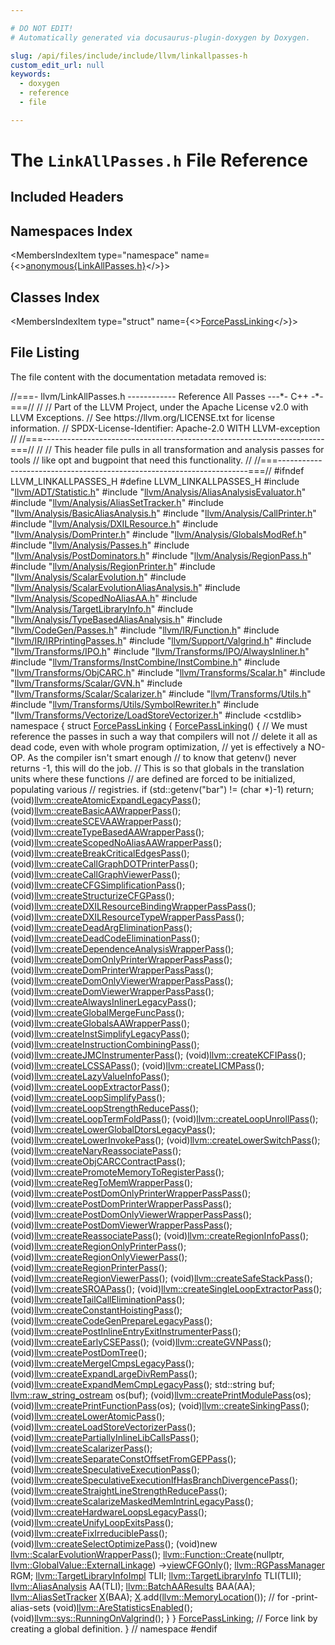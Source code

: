 ```yaml
---

# DO NOT EDIT!
# Automatically generated via docusaurus-plugin-doxygen by Doxygen.

slug: /api/files/include/include/llvm/linkallpasses-h
custom_edit_url: null
keywords:
  - doxygen
  - reference
  - file

---
```





# The `LinkAllPasses.h` File Reference

<DoxygenPage pluginConfig={pluginConfig}>



## Included Headers

<IncludesList>
<IncludesListItem
  filePath="llvm/ADT/Statistic.h"
  permalink="/docs/api/files/include/include/llvm/include/llvm/adt/statistic-h"
  isLocal="true" />
<IncludesListItem
  filePath="llvm/Analysis/AliasAnalysisEvaluator.h"
  permalink="/docs/api/files/include/include/llvm/include/llvm/analysis/aliasanalysisevaluator-h"
  isLocal="true" />
<IncludesListItem
  filePath="llvm/Analysis/AliasSetTracker.h"
  permalink="/docs/api/files/include/include/llvm/include/llvm/analysis/aliassettracker-h"
  isLocal="true" />
<IncludesListItem
  filePath="llvm/Analysis/BasicAliasAnalysis.h"
  permalink="/docs/api/files/include/include/llvm/include/llvm/analysis/basicaliasanalysis-h"
  isLocal="true" />
<IncludesListItem
  filePath="llvm/Analysis/CallPrinter.h"
  permalink="/docs/api/files/include/include/llvm/include/llvm/analysis/callprinter-h"
  isLocal="true" />
<IncludesListItem
  filePath="llvm/Analysis/DXILResource.h"
  permalink="/docs/api/files/include/include/llvm/include/llvm/analysis/dxilresource-h"
  isLocal="true" />
<IncludesListItem
  filePath="llvm/Analysis/DomPrinter.h"
  permalink="/docs/api/files/include/include/llvm/include/llvm/analysis/domprinter-h"
  isLocal="true" />
<IncludesListItem
  filePath="llvm/Analysis/GlobalsModRef.h"
  permalink="/docs/api/files/include/include/llvm/include/llvm/analysis/globalsmodref-h"
  isLocal="true" />
<IncludesListItem
  filePath="llvm/Analysis/Passes.h"
  permalink="/docs/api/files/include/include/llvm/include/llvm/analysis/passes-h"
  isLocal="true" />
<IncludesListItem
  filePath="llvm/Analysis/PostDominators.h"
  permalink="/docs/api/files/include/include/llvm/include/llvm/analysis/postdominators-h"
  isLocal="true" />
<IncludesListItem
  filePath="llvm/Analysis/RegionPass.h"
  permalink="/docs/api/files/include/include/llvm/include/llvm/analysis/regionpass-h"
  isLocal="true" />
<IncludesListItem
  filePath="llvm/Analysis/RegionPrinter.h"
  permalink="/docs/api/files/include/include/llvm/include/llvm/analysis/regionprinter-h"
  isLocal="true" />
<IncludesListItem
  filePath="llvm/Analysis/ScalarEvolution.h"
  permalink="/docs/api/files/include/include/llvm/include/llvm/analysis/scalarevolution-h"
  isLocal="true" />
<IncludesListItem
  filePath="llvm/Analysis/ScalarEvolutionAliasAnalysis.h"
  permalink="/docs/api/files/include/include/llvm/include/llvm/analysis/scalarevolutionaliasanalysis-h"
  isLocal="true" />
<IncludesListItem
  filePath="llvm/Analysis/ScopedNoAliasAA.h"
  permalink="/docs/api/files/include/include/llvm/include/llvm/analysis/scopednoaliasaa-h"
  isLocal="true" />
<IncludesListItem
  filePath="llvm/Analysis/TargetLibraryInfo.h"
  permalink="/docs/api/files/include/include/llvm/include/llvm/analysis/targetlibraryinfo-h"
  isLocal="true" />
<IncludesListItem
  filePath="llvm/Analysis/TypeBasedAliasAnalysis.h"
  permalink="/docs/api/files/include/include/llvm/include/llvm/analysis/typebasedaliasanalysis-h"
  isLocal="true" />
<IncludesListItem
  filePath="llvm/CodeGen/Passes.h"
  permalink="/docs/api/files/include/include/llvm/include/llvm/codegen/passes-h"
  isLocal="true" />
<IncludesListItem
  filePath="llvm/IR/Function.h"
  permalink="/docs/api/files/include/include/llvm/include/llvm/ir/function-h"
  isLocal="true" />
<IncludesListItem
  filePath="llvm/IR/IRPrintingPasses.h"
  permalink="/docs/api/files/include/include/llvm/include/llvm/ir/irprintingpasses-h"
  isLocal="true" />
<IncludesListItem
  filePath="llvm/Support/Valgrind.h"
  permalink="/docs/api/files/include/include/llvm/include/llvm/support/valgrind-h"
  isLocal="true" />
<IncludesListItem
  filePath="llvm/Transforms/IPO.h"
  permalink="/docs/api/files/include/include/llvm/include/llvm/transforms/ipo-h"
  isLocal="true" />
<IncludesListItem
  filePath="llvm/Transforms/IPO/AlwaysInliner.h"
  permalink="/docs/api/files/include/include/llvm/include/llvm/transforms/include/llvm/transforms/ipo/alwaysinliner-h"
  isLocal="true" />
<IncludesListItem
  filePath="llvm/Transforms/InstCombine/InstCombine.h"
  permalink="/docs/api/files/include/include/llvm/include/llvm/transforms/include/llvm/transforms/instcombine/instcombine-h"
  isLocal="true" />
<IncludesListItem
  filePath="llvm/Transforms/ObjCARC.h"
  permalink="/docs/api/files/include/include/llvm/include/llvm/transforms/objcarc-h"
  isLocal="true" />
<IncludesListItem
  filePath="llvm/Transforms/Scalar.h"
  permalink="/docs/api/files/include/include/llvm/include/llvm/transforms/scalar-h"
  isLocal="true" />
<IncludesListItem
  filePath="llvm/Transforms/Scalar/GVN.h"
  permalink="/docs/api/files/include/include/llvm/include/llvm/transforms/include/llvm/transforms/scalar/gvn-h"
  isLocal="true" />
<IncludesListItem
  filePath="llvm/Transforms/Scalar/Scalarizer.h"
  permalink="/docs/api/files/include/include/llvm/include/llvm/transforms/include/llvm/transforms/scalar/scalarizer-h"
  isLocal="true" />
<IncludesListItem
  filePath="llvm/Transforms/Utils.h"
  permalink="/docs/api/files/include/include/llvm/include/llvm/transforms/utils-h"
  isLocal="true" />
<IncludesListItem
  filePath="llvm/Transforms/Utils/SymbolRewriter.h"
  permalink="/docs/api/files/include/include/llvm/include/llvm/transforms/include/llvm/transforms/utils/symbolrewriter-h"
  isLocal="true" />
<IncludesListItem
  filePath="llvm/Transforms/Vectorize/LoadStoreVectorizer.h"
  permalink="/docs/api/files/include/include/llvm/include/llvm/transforms/include/llvm/transforms/vectorize/loadstorevectorizer-h"
  isLocal="true" />
<IncludesListItem
  filePath="cstdlib"
  permalink=""
  isLocal="false" />
</IncludesList>

## Namespaces Index

<MembersIndex>

<MembersIndexItem
  type="namespace"
  name={<><a href="/docs/api/namespaces/anonymous-linkallpasses-h-">anonymous&#123;LinkAllPasses.h&#125;</a></>}>
</MembersIndexItem>

</MembersIndex>

## Classes Index

<MembersIndex>

<MembersIndexItem
  type="struct"
  name={<><a href="/docs/api/structs/anonymous-namespace-linkallpasses-h-/forcepasslinking">ForcePassLinking</a></>}>
</MembersIndexItem>

</MembersIndex>


## File Listing

The file content with the documentation metadata removed is:

<ProgramListing>

<Link id="l00001" /><CodeLine lineNumber="1"><Highlight kind="comment">//===- llvm/LinkAllPasses.h ------------ Reference All Passes ---&#42;- C++ -&#42;-===//</Highlight><Highlight kind="normal"></Highlight></CodeLine>
<Link id="l00002" /><CodeLine lineNumber="2"><Highlight kind="normal"></Highlight><Highlight kind="comment">//</Highlight><Highlight kind="normal"></Highlight></CodeLine>
<Link id="l00003" /><CodeLine lineNumber="3"><Highlight kind="normal"></Highlight><Highlight kind="comment">// Part of the LLVM Project, under the Apache License v2.0 with LLVM Exceptions.</Highlight><Highlight kind="normal"></Highlight></CodeLine>
<Link id="l00004" /><CodeLine lineNumber="4"><Highlight kind="normal"></Highlight><Highlight kind="comment">// See https://llvm.org/LICENSE.txt for license information.</Highlight><Highlight kind="normal"></Highlight></CodeLine>
<Link id="l00005" /><CodeLine lineNumber="5"><Highlight kind="normal"></Highlight><Highlight kind="comment">// SPDX-License-Identifier: Apache-2.0 WITH LLVM-exception</Highlight><Highlight kind="normal"></Highlight></CodeLine>
<Link id="l00006" /><CodeLine lineNumber="6"><Highlight kind="normal"></Highlight><Highlight kind="comment">//</Highlight><Highlight kind="normal"></Highlight></CodeLine>
<Link id="l00007" /><CodeLine lineNumber="7"><Highlight kind="normal"></Highlight><Highlight kind="comment">//===----------------------------------------------------------------------===//</Highlight><Highlight kind="normal"></Highlight></CodeLine>
<Link id="l00008" /><CodeLine lineNumber="8"><Highlight kind="normal"></Highlight><Highlight kind="comment">//</Highlight><Highlight kind="normal"></Highlight></CodeLine>
<Link id="l00009" /><CodeLine lineNumber="9"><Highlight kind="normal"></Highlight><Highlight kind="comment">// This header file pulls in all transformation and analysis passes for tools</Highlight><Highlight kind="normal"></Highlight></CodeLine>
<Link id="l00010" /><CodeLine lineNumber="10"><Highlight kind="normal"></Highlight><Highlight kind="comment">// like opt and bugpoint that need this functionality.</Highlight><Highlight kind="normal"></Highlight></CodeLine>
<Link id="l00011" /><CodeLine lineNumber="11"><Highlight kind="normal"></Highlight><Highlight kind="comment">//</Highlight><Highlight kind="normal"></Highlight></CodeLine>
<Link id="l00012" /><CodeLine lineNumber="12"><Highlight kind="normal"></Highlight><Highlight kind="comment">//===----------------------------------------------------------------------===//</Highlight><Highlight kind="normal"></Highlight></CodeLine>
<Link id="l00013" /><CodeLine lineNumber="13"><Highlight kind="normal"></Highlight></CodeLine>
<Link id="l00014" /><CodeLine lineNumber="14"><Highlight kind="normal"></Highlight><Highlight kind="preprocessor">#ifndef LLVM&#95;LINKALLPASSES&#95;H</Highlight><Highlight kind="normal"></Highlight></CodeLine>
<Link id="l00015" /><CodeLine lineNumber="15"><Highlight kind="normal"></Highlight><Highlight kind="preprocessor">#define LLVM&#95;LINKALLPASSES&#95;H</Highlight><Highlight kind="normal"></Highlight></CodeLine>
<Link id="l00016" /><CodeLine lineNumber="16"><Highlight kind="normal"></Highlight></CodeLine>
<Link id="l00017" /><CodeLine lineNumber="17"><Highlight kind="normal"></Highlight><Highlight kind="preprocessor">#include &quot;<a href="/docs/api/files/include/include/llvm/include/llvm/adt/statistic-h">llvm/ADT/Statistic.h</a>&quot;</Highlight><Highlight kind="normal"></Highlight></CodeLine>
<Link id="l00018" /><CodeLine lineNumber="18"><Highlight kind="normal"></Highlight><Highlight kind="preprocessor">#include &quot;<a href="/docs/api/files/include/include/llvm/include/llvm/analysis/aliasanalysisevaluator-h">llvm/Analysis/AliasAnalysisEvaluator.h</a>&quot;</Highlight><Highlight kind="normal"></Highlight></CodeLine>
<Link id="l00019" /><CodeLine lineNumber="19"><Highlight kind="normal"></Highlight><Highlight kind="preprocessor">#include &quot;<a href="/docs/api/files/include/include/llvm/include/llvm/analysis/aliassettracker-h">llvm/Analysis/AliasSetTracker.h</a>&quot;</Highlight><Highlight kind="normal"></Highlight></CodeLine>
<Link id="l00020" /><CodeLine lineNumber="20"><Highlight kind="normal"></Highlight><Highlight kind="preprocessor">#include &quot;<a href="/docs/api/files/include/include/llvm/include/llvm/analysis/basicaliasanalysis-h">llvm/Analysis/BasicAliasAnalysis.h</a>&quot;</Highlight><Highlight kind="normal"></Highlight></CodeLine>
<Link id="l00021" /><CodeLine lineNumber="21"><Highlight kind="normal"></Highlight><Highlight kind="preprocessor">#include &quot;<a href="/docs/api/files/include/include/llvm/include/llvm/analysis/callprinter-h">llvm/Analysis/CallPrinter.h</a>&quot;</Highlight><Highlight kind="normal"></Highlight></CodeLine>
<Link id="l00022" /><CodeLine lineNumber="22"><Highlight kind="normal"></Highlight><Highlight kind="preprocessor">#include &quot;<a href="/docs/api/files/include/include/llvm/include/llvm/analysis/dxilresource-h">llvm/Analysis/DXILResource.h</a>&quot;</Highlight><Highlight kind="normal"></Highlight></CodeLine>
<Link id="l00023" /><CodeLine lineNumber="23"><Highlight kind="normal"></Highlight><Highlight kind="preprocessor">#include &quot;<a href="/docs/api/files/include/include/llvm/include/llvm/analysis/domprinter-h">llvm/Analysis/DomPrinter.h</a>&quot;</Highlight><Highlight kind="normal"></Highlight></CodeLine>
<Link id="l00024" /><CodeLine lineNumber="24"><Highlight kind="normal"></Highlight><Highlight kind="preprocessor">#include &quot;<a href="/docs/api/files/include/include/llvm/include/llvm/analysis/globalsmodref-h">llvm/Analysis/GlobalsModRef.h</a>&quot;</Highlight><Highlight kind="normal"></Highlight></CodeLine>
<Link id="l00025" /><CodeLine lineNumber="25"><Highlight kind="normal"></Highlight><Highlight kind="preprocessor">#include &quot;<a href="/docs/api/files/include/include/llvm/include/llvm/analysis/passes-h">llvm/Analysis/Passes.h</a>&quot;</Highlight><Highlight kind="normal"></Highlight></CodeLine>
<Link id="l00026" /><CodeLine lineNumber="26"><Highlight kind="normal"></Highlight><Highlight kind="preprocessor">#include &quot;<a href="/docs/api/files/include/include/llvm/include/llvm/analysis/postdominators-h">llvm/Analysis/PostDominators.h</a>&quot;</Highlight><Highlight kind="normal"></Highlight></CodeLine>
<Link id="l00027" /><CodeLine lineNumber="27"><Highlight kind="normal"></Highlight><Highlight kind="preprocessor">#include &quot;<a href="/docs/api/files/include/include/llvm/include/llvm/analysis/regionpass-h">llvm/Analysis/RegionPass.h</a>&quot;</Highlight><Highlight kind="normal"></Highlight></CodeLine>
<Link id="l00028" /><CodeLine lineNumber="28"><Highlight kind="normal"></Highlight><Highlight kind="preprocessor">#include &quot;<a href="/docs/api/files/include/include/llvm/include/llvm/analysis/regionprinter-h">llvm/Analysis/RegionPrinter.h</a>&quot;</Highlight><Highlight kind="normal"></Highlight></CodeLine>
<Link id="l00029" /><CodeLine lineNumber="29"><Highlight kind="normal"></Highlight><Highlight kind="preprocessor">#include &quot;<a href="/docs/api/files/include/include/llvm/include/llvm/analysis/scalarevolution-h">llvm/Analysis/ScalarEvolution.h</a>&quot;</Highlight><Highlight kind="normal"></Highlight></CodeLine>
<Link id="l00030" /><CodeLine lineNumber="30"><Highlight kind="normal"></Highlight><Highlight kind="preprocessor">#include &quot;<a href="/docs/api/files/include/include/llvm/include/llvm/analysis/scalarevolutionaliasanalysis-h">llvm/Analysis/ScalarEvolutionAliasAnalysis.h</a>&quot;</Highlight><Highlight kind="normal"></Highlight></CodeLine>
<Link id="l00031" /><CodeLine lineNumber="31"><Highlight kind="normal"></Highlight><Highlight kind="preprocessor">#include &quot;<a href="/docs/api/files/include/include/llvm/include/llvm/analysis/scopednoaliasaa-h">llvm/Analysis/ScopedNoAliasAA.h</a>&quot;</Highlight><Highlight kind="normal"></Highlight></CodeLine>
<Link id="l00032" /><CodeLine lineNumber="32"><Highlight kind="normal"></Highlight><Highlight kind="preprocessor">#include &quot;<a href="/docs/api/files/include/include/llvm/include/llvm/analysis/targetlibraryinfo-h">llvm/Analysis/TargetLibraryInfo.h</a>&quot;</Highlight><Highlight kind="normal"></Highlight></CodeLine>
<Link id="l00033" /><CodeLine lineNumber="33"><Highlight kind="normal"></Highlight><Highlight kind="preprocessor">#include &quot;<a href="/docs/api/files/include/include/llvm/include/llvm/analysis/typebasedaliasanalysis-h">llvm/Analysis/TypeBasedAliasAnalysis.h</a>&quot;</Highlight><Highlight kind="normal"></Highlight></CodeLine>
<Link id="l00034" /><CodeLine lineNumber="34"><Highlight kind="normal"></Highlight><Highlight kind="preprocessor">#include &quot;<a href="/docs/api/files/include/include/llvm/include/llvm/codegen/passes-h">llvm/CodeGen/Passes.h</a>&quot;</Highlight><Highlight kind="normal"></Highlight></CodeLine>
<Link id="l00035" /><CodeLine lineNumber="35"><Highlight kind="normal"></Highlight><Highlight kind="preprocessor">#include &quot;<a href="/docs/api/files/include/include/llvm/include/llvm/ir/function-h">llvm/IR/Function.h</a>&quot;</Highlight><Highlight kind="normal"></Highlight></CodeLine>
<Link id="l00036" /><CodeLine lineNumber="36"><Highlight kind="normal"></Highlight><Highlight kind="preprocessor">#include &quot;<a href="/docs/api/files/include/include/llvm/include/llvm/ir/irprintingpasses-h">llvm/IR/IRPrintingPasses.h</a>&quot;</Highlight><Highlight kind="normal"></Highlight></CodeLine>
<Link id="l00037" /><CodeLine lineNumber="37"><Highlight kind="normal"></Highlight><Highlight kind="preprocessor">#include &quot;<a href="/docs/api/files/include/include/llvm/include/llvm/support/valgrind-h">llvm/Support/Valgrind.h</a>&quot;</Highlight><Highlight kind="normal"></Highlight></CodeLine>
<Link id="l00038" /><CodeLine lineNumber="38"><Highlight kind="normal"></Highlight><Highlight kind="preprocessor">#include &quot;<a href="/docs/api/files/include/include/llvm/include/llvm/transforms/ipo-h">llvm/Transforms/IPO.h</a>&quot;</Highlight><Highlight kind="normal"></Highlight></CodeLine>
<Link id="l00039" /><CodeLine lineNumber="39"><Highlight kind="normal"></Highlight><Highlight kind="preprocessor">#include &quot;<a href="/docs/api/files/include/include/llvm/include/llvm/transforms/include/llvm/transforms/ipo/alwaysinliner-h">llvm/Transforms/IPO/AlwaysInliner.h</a>&quot;</Highlight><Highlight kind="normal"></Highlight></CodeLine>
<Link id="l00040" /><CodeLine lineNumber="40"><Highlight kind="normal"></Highlight><Highlight kind="preprocessor">#include &quot;<a href="/docs/api/files/include/include/llvm/include/llvm/transforms/include/llvm/transforms/instcombine/instcombine-h">llvm/Transforms/InstCombine/InstCombine.h</a>&quot;</Highlight><Highlight kind="normal"></Highlight></CodeLine>
<Link id="l00041" /><CodeLine lineNumber="41"><Highlight kind="normal"></Highlight><Highlight kind="preprocessor">#include &quot;<a href="/docs/api/files/include/include/llvm/include/llvm/transforms/objcarc-h">llvm/Transforms/ObjCARC.h</a>&quot;</Highlight><Highlight kind="normal"></Highlight></CodeLine>
<Link id="l00042" /><CodeLine lineNumber="42"><Highlight kind="normal"></Highlight><Highlight kind="preprocessor">#include &quot;<a href="/docs/api/files/include/include/llvm/include/llvm/transforms/scalar-h">llvm/Transforms/Scalar.h</a>&quot;</Highlight><Highlight kind="normal"></Highlight></CodeLine>
<Link id="l00043" /><CodeLine lineNumber="43"><Highlight kind="normal"></Highlight><Highlight kind="preprocessor">#include &quot;<a href="/docs/api/files/include/include/llvm/include/llvm/transforms/include/llvm/transforms/scalar/gvn-h">llvm/Transforms/Scalar/GVN.h</a>&quot;</Highlight><Highlight kind="normal"></Highlight></CodeLine>
<Link id="l00044" /><CodeLine lineNumber="44"><Highlight kind="normal"></Highlight><Highlight kind="preprocessor">#include &quot;<a href="/docs/api/files/include/include/llvm/include/llvm/transforms/include/llvm/transforms/scalar/scalarizer-h">llvm/Transforms/Scalar/Scalarizer.h</a>&quot;</Highlight><Highlight kind="normal"></Highlight></CodeLine>
<Link id="l00045" /><CodeLine lineNumber="45"><Highlight kind="normal"></Highlight><Highlight kind="preprocessor">#include &quot;<a href="/docs/api/files/include/include/llvm/include/llvm/transforms/utils-h">llvm/Transforms/Utils.h</a>&quot;</Highlight><Highlight kind="normal"></Highlight></CodeLine>
<Link id="l00046" /><CodeLine lineNumber="46"><Highlight kind="normal"></Highlight><Highlight kind="preprocessor">#include &quot;<a href="/docs/api/files/include/include/llvm/include/llvm/transforms/include/llvm/transforms/utils/symbolrewriter-h">llvm/Transforms/Utils/SymbolRewriter.h</a>&quot;</Highlight><Highlight kind="normal"></Highlight></CodeLine>
<Link id="l00047" /><CodeLine lineNumber="47"><Highlight kind="normal"></Highlight><Highlight kind="preprocessor">#include &quot;<a href="/docs/api/files/include/include/llvm/include/llvm/transforms/include/llvm/transforms/vectorize/loadstorevectorizer-h">llvm/Transforms/Vectorize/LoadStoreVectorizer.h</a>&quot;</Highlight><Highlight kind="normal"></Highlight></CodeLine>
<Link id="l00048" /><CodeLine lineNumber="48"><Highlight kind="normal"></Highlight><Highlight kind="preprocessor">#include &lt;cstdlib&gt;</Highlight><Highlight kind="normal"></Highlight></CodeLine>
<Link id="l00049" /><CodeLine lineNumber="49"><Highlight kind="normal"></Highlight></CodeLine>
<Link id="l00050" /><CodeLine lineNumber="50" lineLink="/docs/api/namespaces/anonymous-linkallpasses-h-"><Highlight kind="normal"></Highlight><Highlight kind="keyword">namespace </Highlight><Highlight kind="normal">&#123;</Highlight></CodeLine>
<Link id="l00051" /><CodeLine lineNumber="51" lineLink="/docs/api/structs/anonymous-namespace-linkallpasses-h-/forcepasslinking"><Highlight kind="normal"></Highlight><Highlight kind="keyword">struct </Highlight><Highlight kind="normal"><a href="/docs/api/structs/anonymous-namespace-linkallpasses-h-/forcepasslinking/#aca44adfcab3498802a1f54c6c5e42086">ForcePassLinking</a> &#123;</Highlight></CodeLine>
<Link id="l00052" /><CodeLine lineNumber="52" lineLink="/docs/api/structs/anonymous-namespace-linkallpasses-h-/forcepasslinking/#aca44adfcab3498802a1f54c6c5e42086"><Highlight kind="normal">  <a href="/docs/api/structs/anonymous-namespace-linkallpasses-h-/forcepasslinking/#aca44adfcab3498802a1f54c6c5e42086">ForcePassLinking</a>() &#123;</Highlight></CodeLine>
<Link id="l00053" /><CodeLine lineNumber="53"><Highlight kind="normal">    </Highlight><Highlight kind="comment">// We must reference the passes in such a way that compilers will not</Highlight><Highlight kind="normal"></Highlight></CodeLine>
<Link id="l00054" /><CodeLine lineNumber="54"><Highlight kind="normal">    </Highlight><Highlight kind="comment">// delete it all as dead code, even with whole program optimization,</Highlight><Highlight kind="normal"></Highlight></CodeLine>
<Link id="l00055" /><CodeLine lineNumber="55"><Highlight kind="normal">    </Highlight><Highlight kind="comment">// yet is effectively a NO-OP. As the compiler isn&#39;t smart enough</Highlight><Highlight kind="normal"></Highlight></CodeLine>
<Link id="l00056" /><CodeLine lineNumber="56"><Highlight kind="normal">    </Highlight><Highlight kind="comment">// to know that getenv() never returns -1, this will do the job.</Highlight><Highlight kind="normal"></Highlight></CodeLine>
<Link id="l00057" /><CodeLine lineNumber="57"><Highlight kind="normal">    </Highlight><Highlight kind="comment">// This is so that globals in the translation units where these functions</Highlight><Highlight kind="normal"></Highlight></CodeLine>
<Link id="l00058" /><CodeLine lineNumber="58"><Highlight kind="normal">    </Highlight><Highlight kind="comment">// are defined are forced to be initialized, populating various</Highlight><Highlight kind="normal"></Highlight></CodeLine>
<Link id="l00059" /><CodeLine lineNumber="59"><Highlight kind="normal">    </Highlight><Highlight kind="comment">// registries.</Highlight><Highlight kind="normal"></Highlight></CodeLine>
<Link id="l00060" /><CodeLine lineNumber="60"><Highlight kind="normal">    </Highlight><Highlight kind="keywordflow">if</Highlight><Highlight kind="normal"> (std::getenv(</Highlight><Highlight kind="stringliteral">&quot;bar&quot;</Highlight><Highlight kind="normal">) != (</Highlight><Highlight kind="keywordtype">char</Highlight><Highlight kind="normal"> &#42;)-1)</Highlight></CodeLine>
<Link id="l00061" /><CodeLine lineNumber="61"><Highlight kind="normal">      </Highlight><Highlight kind="keywordflow">return</Highlight><Highlight kind="normal">;</Highlight></CodeLine>
<Link id="l00062" /><CodeLine lineNumber="62"><Highlight kind="normal"></Highlight></CodeLine>
<Link id="l00063" /><CodeLine lineNumber="63"><Highlight kind="normal">    (void)<a href="/docs/api/namespaces/llvm/#adebabb5e491a19ce4466a326d41641e0">llvm::createAtomicExpandLegacyPass</a>();</Highlight></CodeLine>
<Link id="l00064" /><CodeLine lineNumber="64"><Highlight kind="normal">    (void)<a href="/docs/api/namespaces/llvm/#a8ac0dc169cece30cf84ec09d95236348">llvm::createBasicAAWrapperPass</a>();</Highlight></CodeLine>
<Link id="l00065" /><CodeLine lineNumber="65"><Highlight kind="normal">    (void)<a href="/docs/api/namespaces/llvm/#a3b19789ad98a02179d0a0acf82cf6ccf">llvm::createSCEVAAWrapperPass</a>();</Highlight></CodeLine>
<Link id="l00066" /><CodeLine lineNumber="66"><Highlight kind="normal">    (void)<a href="/docs/api/namespaces/llvm/#aa94cfa764a88e41945fd03a252741cd3">llvm::createTypeBasedAAWrapperPass</a>();</Highlight></CodeLine>
<Link id="l00067" /><CodeLine lineNumber="67"><Highlight kind="normal">    (void)<a href="/docs/api/namespaces/llvm/#a6f547c74498ba5b3197c7d7f6785c80c">llvm::createScopedNoAliasAAWrapperPass</a>();</Highlight></CodeLine>
<Link id="l00068" /><CodeLine lineNumber="68"><Highlight kind="normal">    (void)<a href="/docs/api/namespaces/llvm/#adf739c5fbb455d7081795a0d48aca215">llvm::createBreakCriticalEdgesPass</a>();</Highlight></CodeLine>
<Link id="l00069" /><CodeLine lineNumber="69"><Highlight kind="normal">    (void)<a href="/docs/api/namespaces/llvm/#a071f5bb94f68cfb2f2ebaa1cb9c5dac5">llvm::createCallGraphDOTPrinterPass</a>();</Highlight></CodeLine>
<Link id="l00070" /><CodeLine lineNumber="70"><Highlight kind="normal">    (void)<a href="/docs/api/namespaces/llvm/#a6e52e6bfac1b18bf34d27cb19a1c4ce6">llvm::createCallGraphViewerPass</a>();</Highlight></CodeLine>
<Link id="l00071" /><CodeLine lineNumber="71"><Highlight kind="normal">    (void)<a href="/docs/api/namespaces/llvm/#a08b0db116677d9d685f7a07e73a914af">llvm::createCFGSimplificationPass</a>();</Highlight></CodeLine>
<Link id="l00072" /><CodeLine lineNumber="72"><Highlight kind="normal">    (void)<a href="/docs/api/namespaces/llvm/#a4fb815c8f9920e07c3ab6bfc0e144658">llvm::createStructurizeCFGPass</a>();</Highlight></CodeLine>
<Link id="l00073" /><CodeLine lineNumber="73"><Highlight kind="normal">    (void)<a href="/docs/api/namespaces/llvm/#afa5839a07a5aec67d7d654bb61bd4291">llvm::createDXILResourceBindingWrapperPassPass</a>();</Highlight></CodeLine>
<Link id="l00074" /><CodeLine lineNumber="74"><Highlight kind="normal">    (void)<a href="/docs/api/namespaces/llvm/#a3a8049312d6446f444f9c92a54b84e89">llvm::createDXILResourceTypeWrapperPassPass</a>();</Highlight></CodeLine>
<Link id="l00075" /><CodeLine lineNumber="75"><Highlight kind="normal">    (void)<a href="/docs/api/namespaces/llvm/#a1bb2827b76efbc900d2b5e2bd5a5487b">llvm::createDeadArgEliminationPass</a>();</Highlight></CodeLine>
<Link id="l00076" /><CodeLine lineNumber="76"><Highlight kind="normal">    (void)<a href="/docs/api/namespaces/llvm/#a2b274400ee4dddce0e8c2e3056fcef20">llvm::createDeadCodeEliminationPass</a>();</Highlight></CodeLine>
<Link id="l00077" /><CodeLine lineNumber="77"><Highlight kind="normal">    (void)<a href="/docs/api/namespaces/llvm/#af8d583b37a26b9534f4fce0ecc25f981">llvm::createDependenceAnalysisWrapperPass</a>();</Highlight></CodeLine>
<Link id="l00078" /><CodeLine lineNumber="78"><Highlight kind="normal">    (void)<a href="/docs/api/namespaces/llvm/#a00522461a5f18d625af630afbed23677">llvm::createDomOnlyPrinterWrapperPassPass</a>();</Highlight></CodeLine>
<Link id="l00079" /><CodeLine lineNumber="79"><Highlight kind="normal">    (void)<a href="/docs/api/namespaces/llvm/#ae6d8e6a6d9e45f2d0a9ba52c7425dc10">llvm::createDomPrinterWrapperPassPass</a>();</Highlight></CodeLine>
<Link id="l00080" /><CodeLine lineNumber="80"><Highlight kind="normal">    (void)<a href="/docs/api/namespaces/llvm/#ab09c9f4fcc6a6b9330eb2469346a8293">llvm::createDomOnlyViewerWrapperPassPass</a>();</Highlight></CodeLine>
<Link id="l00081" /><CodeLine lineNumber="81"><Highlight kind="normal">    (void)<a href="/docs/api/namespaces/llvm/#aeb235fe0ae436d602c3ea0a20c04485f">llvm::createDomViewerWrapperPassPass</a>();</Highlight></CodeLine>
<Link id="l00082" /><CodeLine lineNumber="82"><Highlight kind="normal">    (void)<a href="/docs/api/namespaces/llvm/#a94d3df6f4a85e6d7f734d1ea79c6f549">llvm::createAlwaysInlinerLegacyPass</a>();</Highlight></CodeLine>
<Link id="l00083" /><CodeLine lineNumber="83"><Highlight kind="normal">    (void)<a href="/docs/api/namespaces/llvm/#a1db87a3c60c3702169b5423983a6ffee">llvm::createGlobalMergeFuncPass</a>();</Highlight></CodeLine>
<Link id="l00084" /><CodeLine lineNumber="84"><Highlight kind="normal">    (void)<a href="/docs/api/namespaces/llvm/#a6bb9bb3d65eb0c69741a0caf0a581228">llvm::createGlobalsAAWrapperPass</a>();</Highlight></CodeLine>
<Link id="l00085" /><CodeLine lineNumber="85"><Highlight kind="normal">    (void)<a href="/docs/api/namespaces/llvm/#afb65f938406d0b71e233fa1a0d343838">llvm::createInstSimplifyLegacyPass</a>();</Highlight></CodeLine>
<Link id="l00086" /><CodeLine lineNumber="86"><Highlight kind="normal">    (void)<a href="/docs/api/namespaces/llvm/#a195c85317ba5f5262812d33289c7a2b3">llvm::createInstructionCombiningPass</a>();</Highlight></CodeLine>
<Link id="l00087" /><CodeLine lineNumber="87"><Highlight kind="normal">    (void)<a href="/docs/api/namespaces/llvm/#a5ff6249a4edaaa88c875acff3e8a44ff">llvm::createJMCInstrumenterPass</a>();</Highlight></CodeLine>
<Link id="l00088" /><CodeLine lineNumber="88"><Highlight kind="normal">    (void)<a href="/docs/api/namespaces/llvm/#a7647f86ce7db39f6024e16d41a1650ed">llvm::createKCFIPass</a>();</Highlight></CodeLine>
<Link id="l00089" /><CodeLine lineNumber="89"><Highlight kind="normal">    (void)<a href="/docs/api/namespaces/llvm/#a0e50ae453760e391510b61c73a9c9a59">llvm::createLCSSAPass</a>();</Highlight></CodeLine>
<Link id="l00090" /><CodeLine lineNumber="90"><Highlight kind="normal">    (void)<a href="/docs/api/namespaces/llvm/#a52fe42f45635485443c10aa9de4e7825">llvm::createLICMPass</a>();</Highlight></CodeLine>
<Link id="l00091" /><CodeLine lineNumber="91"><Highlight kind="normal">    (void)<a href="/docs/api/namespaces/llvm/#a58e4f6b6501f820ea77f199db3c4a8f7">llvm::createLazyValueInfoPass</a>();</Highlight></CodeLine>
<Link id="l00092" /><CodeLine lineNumber="92"><Highlight kind="normal">    (void)<a href="/docs/api/namespaces/llvm/#a7e40163bd082d49b8c375b3b4dde1e5f">llvm::createLoopExtractorPass</a>();</Highlight></CodeLine>
<Link id="l00093" /><CodeLine lineNumber="93"><Highlight kind="normal">    (void)<a href="/docs/api/namespaces/llvm/#aeb7682c55116e253e95fcd05564a3c3b">llvm::createLoopSimplifyPass</a>();</Highlight></CodeLine>
<Link id="l00094" /><CodeLine lineNumber="94"><Highlight kind="normal">    (void)<a href="/docs/api/namespaces/llvm/#ab5e38bfb20e37867b8f1c51c75a38a0a">llvm::createLoopStrengthReducePass</a>();</Highlight></CodeLine>
<Link id="l00095" /><CodeLine lineNumber="95"><Highlight kind="normal">    (void)<a href="/docs/api/namespaces/llvm/#a4cef8b6434346ea581298e723cf81d76">llvm::createLoopTermFoldPass</a>();</Highlight></CodeLine>
<Link id="l00096" /><CodeLine lineNumber="96"><Highlight kind="normal">    (void)<a href="/docs/api/namespaces/llvm/#a5661ae57c57732f7f570b4a03f241e33">llvm::createLoopUnrollPass</a>();</Highlight></CodeLine>
<Link id="l00097" /><CodeLine lineNumber="97"><Highlight kind="normal">    (void)<a href="/docs/api/namespaces/llvm/#a72bec3f3cf93a5fed57e2de639a2c58e">llvm::createLowerGlobalDtorsLegacyPass</a>();</Highlight></CodeLine>
<Link id="l00098" /><CodeLine lineNumber="98"><Highlight kind="normal">    (void)<a href="/docs/api/namespaces/llvm/#a73866a00fb633fea123b83d0dec2c073">llvm::createLowerInvokePass</a>();</Highlight></CodeLine>
<Link id="l00099" /><CodeLine lineNumber="99"><Highlight kind="normal">    (void)<a href="/docs/api/namespaces/llvm/#aca2878b6eed339f5ef7c6b983849f405">llvm::createLowerSwitchPass</a>();</Highlight></CodeLine>
<Link id="l00100" /><CodeLine lineNumber="100"><Highlight kind="normal">    (void)<a href="/docs/api/namespaces/llvm/#a3cb6969a73ff0eafb38cd7a4eb892c2a">llvm::createNaryReassociatePass</a>();</Highlight></CodeLine>
<Link id="l00101" /><CodeLine lineNumber="101"><Highlight kind="normal">    (void)<a href="/docs/api/namespaces/llvm/#ae6a777d1d62e947be79a5614bb1b309f">llvm::createObjCARCContractPass</a>();</Highlight></CodeLine>
<Link id="l00102" /><CodeLine lineNumber="102"><Highlight kind="normal">    (void)<a href="/docs/api/namespaces/llvm/#a18287429a6a702fe387ac86d66d3ad26">llvm::createPromoteMemoryToRegisterPass</a>();</Highlight></CodeLine>
<Link id="l00103" /><CodeLine lineNumber="103"><Highlight kind="normal">    (void)<a href="/docs/api/namespaces/llvm/#a298985cd6a2cff3108156659a3d8e4e4">llvm::createRegToMemWrapperPass</a>();</Highlight></CodeLine>
<Link id="l00104" /><CodeLine lineNumber="104"><Highlight kind="normal">    (void)<a href="/docs/api/namespaces/llvm/#a4aa0e3701b0db8fe99d8f275c10dc741">llvm::createPostDomOnlyPrinterWrapperPassPass</a>();</Highlight></CodeLine>
<Link id="l00105" /><CodeLine lineNumber="105"><Highlight kind="normal">    (void)<a href="/docs/api/namespaces/llvm/#ae2531a5dd3e2e3b08eb0cbcf9a583568">llvm::createPostDomPrinterWrapperPassPass</a>();</Highlight></CodeLine>
<Link id="l00106" /><CodeLine lineNumber="106"><Highlight kind="normal">    (void)<a href="/docs/api/namespaces/llvm/#a089bf36f77bcddd6884383efc338925f">llvm::createPostDomOnlyViewerWrapperPassPass</a>();</Highlight></CodeLine>
<Link id="l00107" /><CodeLine lineNumber="107"><Highlight kind="normal">    (void)<a href="/docs/api/namespaces/llvm/#a36e614872fcd8e87acb560c857ee0167">llvm::createPostDomViewerWrapperPassPass</a>();</Highlight></CodeLine>
<Link id="l00108" /><CodeLine lineNumber="108"><Highlight kind="normal">    (void)<a href="/docs/api/namespaces/llvm/#a579c8ca0c523fd80ab3592d0228f35f1">llvm::createReassociatePass</a>();</Highlight></CodeLine>
<Link id="l00109" /><CodeLine lineNumber="109"><Highlight kind="normal">    (void)<a href="/docs/api/namespaces/llvm/#ae484541dc13dfa280e2271f964b27b72">llvm::createRegionInfoPass</a>();</Highlight></CodeLine>
<Link id="l00110" /><CodeLine lineNumber="110"><Highlight kind="normal">    (void)<a href="/docs/api/namespaces/llvm/#a7b99714504527a671efdb2ad600ac696">llvm::createRegionOnlyPrinterPass</a>();</Highlight></CodeLine>
<Link id="l00111" /><CodeLine lineNumber="111"><Highlight kind="normal">    (void)<a href="/docs/api/namespaces/llvm/#a0e90307c16b96689e0ce9df189ae0f1e">llvm::createRegionOnlyViewerPass</a>();</Highlight></CodeLine>
<Link id="l00112" /><CodeLine lineNumber="112"><Highlight kind="normal">    (void)<a href="/docs/api/namespaces/llvm/#a2d99acd72bc7b7d009c237088560dc22">llvm::createRegionPrinterPass</a>();</Highlight></CodeLine>
<Link id="l00113" /><CodeLine lineNumber="113"><Highlight kind="normal">    (void)<a href="/docs/api/namespaces/llvm/#ad5b195a16aa13e1ec51c9e838be4d8f5">llvm::createRegionViewerPass</a>();</Highlight></CodeLine>
<Link id="l00114" /><CodeLine lineNumber="114"><Highlight kind="normal">    (void)<a href="/docs/api/namespaces/llvm/#a22a1f99d7420b03a81202ab5f472294b">llvm::createSafeStackPass</a>();</Highlight></CodeLine>
<Link id="l00115" /><CodeLine lineNumber="115"><Highlight kind="normal">    (void)<a href="/docs/api/namespaces/llvm/#ae7e42c560dd36ec85086cc1c43b61f56">llvm::createSROAPass</a>();</Highlight></CodeLine>
<Link id="l00116" /><CodeLine lineNumber="116"><Highlight kind="normal">    (void)<a href="/docs/api/namespaces/llvm/#a7e59712594721d4fcfea4ffe36e942d4">llvm::createSingleLoopExtractorPass</a>();</Highlight></CodeLine>
<Link id="l00117" /><CodeLine lineNumber="117"><Highlight kind="normal">    (void)<a href="/docs/api/namespaces/llvm/#a0ea2361bffa7838dd88ff68a438f1ecf">llvm::createTailCallEliminationPass</a>();</Highlight></CodeLine>
<Link id="l00118" /><CodeLine lineNumber="118"><Highlight kind="normal">    (void)<a href="/docs/api/namespaces/llvm/#a20cd404d5848ed2897115687638ad66c">llvm::createConstantHoistingPass</a>();</Highlight></CodeLine>
<Link id="l00119" /><CodeLine lineNumber="119"><Highlight kind="normal">    (void)<a href="/docs/api/namespaces/llvm/#a865ae563bea8062ebf0dcc035ccc2e82">llvm::createCodeGenPrepareLegacyPass</a>();</Highlight></CodeLine>
<Link id="l00120" /><CodeLine lineNumber="120"><Highlight kind="normal">    (void)<a href="/docs/api/namespaces/llvm/#a2fd509a7b8d02df5cd928c81270bf17d">llvm::createPostInlineEntryExitInstrumenterPass</a>();</Highlight></CodeLine>
<Link id="l00121" /><CodeLine lineNumber="121"><Highlight kind="normal">    (void)<a href="/docs/api/namespaces/llvm/#ae28159c054fa79ac71652e2bb0972082">llvm::createEarlyCSEPass</a>();</Highlight></CodeLine>
<Link id="l00122" /><CodeLine lineNumber="122"><Highlight kind="normal">    (void)<a href="/docs/api/namespaces/llvm/#aaa43409c7dab66be0480defab2d17687">llvm::createGVNPass</a>();</Highlight></CodeLine>
<Link id="l00123" /><CodeLine lineNumber="123"><Highlight kind="normal">    (void)<a href="/docs/api/namespaces/llvm/#a723149e8c2371cfbf50c437d9be13f7c">llvm::createPostDomTree</a>();</Highlight></CodeLine>
<Link id="l00124" /><CodeLine lineNumber="124"><Highlight kind="normal">    (void)<a href="/docs/api/namespaces/llvm/#aa081110964f157cbac7aae94385ef29b">llvm::createMergeICmpsLegacyPass</a>();</Highlight></CodeLine>
<Link id="l00125" /><CodeLine lineNumber="125"><Highlight kind="normal">    (void)<a href="/docs/api/namespaces/llvm/#a9e1e62a3b5e6f9b035c9b0c51cb57611">llvm::createExpandLargeDivRemPass</a>();</Highlight></CodeLine>
<Link id="l00126" /><CodeLine lineNumber="126"><Highlight kind="normal">    (void)<a href="/docs/api/namespaces/llvm/#a720b461a098860dc3d4091a56bc26462">llvm::createExpandMemCmpLegacyPass</a>();</Highlight></CodeLine>
<Link id="l00127" /><CodeLine lineNumber="127"><Highlight kind="normal">    std::string buf;</Highlight></CodeLine>
<Link id="l00128" /><CodeLine lineNumber="128"><Highlight kind="normal">    <a href="/docs/api/classes/llvm/raw-string-ostream">llvm::raw&#95;string&#95;ostream</a> os(buf);</Highlight></CodeLine>
<Link id="l00129" /><CodeLine lineNumber="129"><Highlight kind="normal">    (void)<a href="/docs/api/namespaces/llvm/#acc83e523c1969f39981f64d42a1ba18a">llvm::createPrintModulePass</a>(os);</Highlight></CodeLine>
<Link id="l00130" /><CodeLine lineNumber="130"><Highlight kind="normal">    (void)<a href="/docs/api/namespaces/llvm/#ae986bbb8ede3bbd935685f733a681e59">llvm::createPrintFunctionPass</a>(os);</Highlight></CodeLine>
<Link id="l00131" /><CodeLine lineNumber="131"><Highlight kind="normal">    (void)<a href="/docs/api/namespaces/llvm/#a701a74c44c000aec789c8e6e7fe064d6">llvm::createSinkingPass</a>();</Highlight></CodeLine>
<Link id="l00132" /><CodeLine lineNumber="132"><Highlight kind="normal">    (void)<a href="/docs/api/namespaces/llvm/#a89f041a48077d86d518b8a78c0aa093b">llvm::createLowerAtomicPass</a>();</Highlight></CodeLine>
<Link id="l00133" /><CodeLine lineNumber="133"><Highlight kind="normal">    (void)<a href="/docs/api/namespaces/llvm/#a17a97a755982d8fe4e03d09755f11af4">llvm::createLoadStoreVectorizerPass</a>();</Highlight></CodeLine>
<Link id="l00134" /><CodeLine lineNumber="134"><Highlight kind="normal">    (void)<a href="/docs/api/namespaces/llvm/#ad63e4573b9d9dbb985ace8dfa6ad65ec">llvm::createPartiallyInlineLibCallsPass</a>();</Highlight></CodeLine>
<Link id="l00135" /><CodeLine lineNumber="135"><Highlight kind="normal">    (void)<a href="/docs/api/namespaces/llvm/#ab89a78d687ee0188640f6034e17a4064">llvm::createScalarizerPass</a>();</Highlight></CodeLine>
<Link id="l00136" /><CodeLine lineNumber="136"><Highlight kind="normal">    (void)<a href="/docs/api/namespaces/llvm/#a9c0b23603da5cadac0b7602fae0dddc5">llvm::createSeparateConstOffsetFromGEPPass</a>();</Highlight></CodeLine>
<Link id="l00137" /><CodeLine lineNumber="137"><Highlight kind="normal">    (void)<a href="/docs/api/namespaces/llvm/#a7e39bf7339f0cec2c2a2977775fc9060">llvm::createSpeculativeExecutionPass</a>();</Highlight></CodeLine>
<Link id="l00138" /><CodeLine lineNumber="138"><Highlight kind="normal">    (void)<a href="/docs/api/namespaces/llvm/#a2da139631dd2ed0bd958ae56a04bb3dc">llvm::createSpeculativeExecutionIfHasBranchDivergencePass</a>();</Highlight></CodeLine>
<Link id="l00139" /><CodeLine lineNumber="139"><Highlight kind="normal">    (void)<a href="/docs/api/namespaces/llvm/#ae040857e54926714367245b71d69155f">llvm::createStraightLineStrengthReducePass</a>();</Highlight></CodeLine>
<Link id="l00140" /><CodeLine lineNumber="140"><Highlight kind="normal">    (void)<a href="/docs/api/namespaces/llvm/#a3ea9ab9b526cb142204344175bfb6068">llvm::createScalarizeMaskedMemIntrinLegacyPass</a>();</Highlight></CodeLine>
<Link id="l00141" /><CodeLine lineNumber="141"><Highlight kind="normal">    (void)<a href="/docs/api/namespaces/llvm/#af92db72db2a59a7ae0b1a313183271b3">llvm::createHardwareLoopsLegacyPass</a>();</Highlight></CodeLine>
<Link id="l00142" /><CodeLine lineNumber="142"><Highlight kind="normal">    (void)<a href="/docs/api/namespaces/llvm/#a83ea9f7cadfcfd7fd47bdc2e60496211">llvm::createUnifyLoopExitsPass</a>();</Highlight></CodeLine>
<Link id="l00143" /><CodeLine lineNumber="143"><Highlight kind="normal">    (void)<a href="/docs/api/namespaces/llvm/#a851f3205d9753afe31c59e28645a1084">llvm::createFixIrreduciblePass</a>();</Highlight></CodeLine>
<Link id="l00144" /><CodeLine lineNumber="144"><Highlight kind="normal">    (void)<a href="/docs/api/namespaces/llvm/#a2cedf757f360f8a9b439d7ff9dcdd981">llvm::createSelectOptimizePass</a>();</Highlight></CodeLine>
<Link id="l00145" /><CodeLine lineNumber="145"><Highlight kind="normal"></Highlight></CodeLine>
<Link id="l00146" /><CodeLine lineNumber="146"><Highlight kind="normal">    (void)</Highlight><Highlight kind="keyword">new</Highlight><Highlight kind="normal"> <a href="/docs/api/classes/llvm/scalarevolutionwrapperpass">llvm::ScalarEvolutionWrapperPass</a>();</Highlight></CodeLine>
<Link id="l00147" /><CodeLine lineNumber="147"><Highlight kind="normal">    <a href="/docs/api/classes/llvm/function/#a05d7aedbbdc0fd24e8bc27edfe9c603f">llvm::Function::Create</a>(</Highlight><Highlight kind="keyword">nullptr</Highlight><Highlight kind="normal">, <a href="/docs/api/classes/llvm/globalvalue/#aedfa75f0c85c4aa85b257f066fbea57ca6c93794d7b99cd433e96c53eadb15a6e">llvm::GlobalValue::ExternalLinkage</a>)</Highlight></CodeLine>
<Link id="l00148" /><CodeLine lineNumber="148"><Highlight kind="normal">        -&gt;<a href="/docs/api/classes/llvm/function/#ac597af7c6f9404366ebac258d2c90223">viewCFGOnly</a>();</Highlight></CodeLine>
<Link id="l00149" /><CodeLine lineNumber="149"><Highlight kind="normal">    <a href="/docs/api/classes/llvm/rgpassmanager">llvm::RGPassManager</a> RGM;</Highlight></CodeLine>
<Link id="l00150" /><CodeLine lineNumber="150"><Highlight kind="normal">    <a href="/docs/api/classes/llvm/targetlibraryinfoimpl">llvm::TargetLibraryInfoImpl</a> TLII;</Highlight></CodeLine>
<Link id="l00151" /><CodeLine lineNumber="151"><Highlight kind="normal">    <a href="/docs/api/classes/llvm/targetlibraryinfo">llvm::TargetLibraryInfo</a> TLI(TLII);</Highlight></CodeLine>
<Link id="l00152" /><CodeLine lineNumber="152"><Highlight kind="normal">    <a href="/docs/api/namespaces/llvm/#ae457f1cf451ed893666c4a384e58f8e5">llvm::AliasAnalysis</a> AA(TLI);</Highlight></CodeLine>
<Link id="l00153" /><CodeLine lineNumber="153"><Highlight kind="normal">    <a href="/docs/api/classes/llvm/batchaaresults">llvm::BatchAAResults</a> BAA(AA);</Highlight></CodeLine>
<Link id="l00154" /><CodeLine lineNumber="154"><Highlight kind="normal">    <a href="/docs/api/classes/llvm/aliassettracker">llvm::AliasSetTracker</a> <a href="/docs/api/files/lib/lib/tablegen/tablegenbackendskeleton-cpp/#ab60f28d7a141ac46ccc200176a1bca8b">X</a>(BAA);</Highlight></CodeLine>
<Link id="l00155" /><CodeLine lineNumber="155"><Highlight kind="normal">    <a href="/docs/api/files/lib/lib/tablegen/tablegenbackendskeleton-cpp/#ab60f28d7a141ac46ccc200176a1bca8b">X</a>.add(<a href="/docs/api/classes/llvm/memorylocation">llvm::MemoryLocation</a>()); </Highlight><Highlight kind="comment">// for -print-alias-sets</Highlight><Highlight kind="normal"></Highlight></CodeLine>
<Link id="l00156" /><CodeLine lineNumber="156"><Highlight kind="normal">    (void)<a href="/docs/api/namespaces/llvm/#a846137dc22b3b399b62f606698f3ed59">llvm::AreStatisticsEnabled</a>();</Highlight></CodeLine>
<Link id="l00157" /><CodeLine lineNumber="157"><Highlight kind="normal">    (void)<a href="/docs/api/namespaces/llvm/sys/#a7bb57f69c2fedb3c82da6acf5833449c">llvm::sys::RunningOnValgrind</a>();</Highlight></CodeLine>
<Link id="l00158" /><CodeLine lineNumber="158"><Highlight kind="normal">  &#125;</Highlight></CodeLine>
<Link id="l00159" /><CodeLine lineNumber="159" lineLink="/docs/api/namespaces/anonymous-linkallpasses-h-/#a073021b374f2a91f41658f83d5bd2e6c"><Highlight kind="normal">&#125; <a href="/docs/api/namespaces/anonymous-linkallpasses-h-/#a073021b374f2a91f41658f83d5bd2e6c">ForcePassLinking</a>; </Highlight><Highlight kind="comment">// Force link by creating a global definition.</Highlight><Highlight kind="normal"></Highlight></CodeLine>
<Link id="l00160" /><CodeLine lineNumber="160"><Highlight kind="normal">&#125; </Highlight><Highlight kind="comment">// namespace</Highlight><Highlight kind="normal"></Highlight></CodeLine>
<Link id="l00161" /><CodeLine lineNumber="161"><Highlight kind="normal"></Highlight></CodeLine>
<Link id="l00162" /><CodeLine lineNumber="162"><Highlight kind="normal"></Highlight><Highlight kind="preprocessor">#endif</Highlight></CodeLine>

</ProgramListing>


</DoxygenPage>
